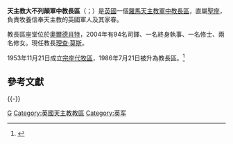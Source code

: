{{Infobox diocese
|name = 大不列顛軍中教長區
|jurisdiction = 
|latin = Ordinariatus Militaris Britanniae Major
|local = {{lang|en|Bishopric of the Forces}}{{en}}
|border = catholic
|image = 
|image_size = 
|caption = 
|location = {{GBR}}
|territory =
|rite = 羅馬禮
|patron = 
|province = 直屬聖座
|established = 1953年
|cathedral = 聖彌額爾聖喬治堂
|co-cathedral = 
|leadership = 
|ordinary = [[理查·莫斯|理查·莫斯]]
|coadjutor bishop = 
|auxiliary = 
|emeritus = 
|vicar general = 
|chancery = 
|procura =
|title1 = 
|title1_name = 
|title2 = 
|title2_name = 
|title3 = 
|title3_name = 
|population = 
|parishes = 
|churches = 
|congregations = 
|secular priests = 93
|image2 = AldershotCathedral.jpg
|image2_size = 
|image2_alt = 
|caption2 = 聖彌額爾聖喬治堂
|curia = 
|address = 
|telephone_no = 
|website = [http://www.rcbishopricforces.org.uk/ 官方網頁]
|footnote =  
}}

'''天主教大不列顛軍中教長區'''（{{lang-la|Ordinariatus Militaris Britanniae Major}}；{{lang-en|Bishopric of the Forces}}）是[[英國|英國]]一個[[羅馬天主教|羅馬天主教]][[軍中教長區|軍中教長區]]，直屬[[聖座|聖座]]，負責牧養信奉天主教的英國軍人及其家眷。

教長區座堂位於[[奧爾德肖特|奧爾德肖特]]，2004年有94名司鐸、一名終身執事、一名修士、兩名修女。現任教長[[理查·莫斯|理查·莫斯]]。

1953年11月21日成立[[宗座代牧區|宗座代牧區]]，1986年7月21日被升為教長區。<ref>{{Cite web |url=http://www.vatican.va/holy_father/john_paul_ii/apost_constitutions/documents/hf_jp-ii_apc_19860421_spirituali-militum-curae_lt.html |title=升為教長區的宗座憲令 |accessdate=2014-11-03 |archive-date=2011-11-03 |archive-url=https://web.archive.org/web/20111103080952/http://www.vatican.va/holy_father/john_paul_ii/apost_constitutions/documents/hf_jp-ii_apc_19860421_spirituali-militum-curae_lt.html |dead-url=no }}</ref>

== 參考文獻 ==
{{Reflist}}

{{-}}
{{英格蘭和威爾斯天主教教區}}
{{軍中教長區}}

[[Category:軍中教長區|G]]
[[Category:英國天主教教區|Category:英國天主教教區]]
[[Category:英军|Category:英军]]
